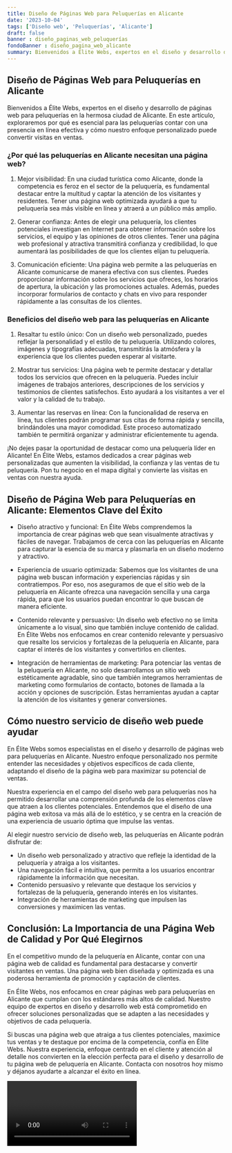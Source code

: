 ```yaml
---
title: Diseño de Páginas Web para Peluquerías en Alicante
date: '2023-10-04'
tags: ['Diseño web', 'Peluquerías', 'Alicante']
draft: false
banner : diseño_paginas_web_peluquerías
fondoBanner : diseño_pagina_web_alicante
summary: Bienvenidos a Élite Webs, expertos en el diseño y desarrollo de páginas web para peluquerías en la hermosa ciudad de Alicante. En este artículo, exploraremos por qué es esencial para las peluquerías contar con una presencia en línea efectiva y cómo nuestro enfoque personalizado puede convertir visitas en ventas.
---
```


## Diseño de Páginas Web para Peluquerías en Alicante

Bienvenidos a Élite Webs, expertos en el diseño y desarrollo de páginas web para peluquerías en la hermosa ciudad de Alicante. En este artículo, exploraremos por qué es esencial para las peluquerías contar con una presencia en línea efectiva y cómo nuestro enfoque personalizado puede convertir visitas en ventas.

### ¿Por qué las peluquerías en Alicante necesitan una página web?

1. Mejor visibilidad: En una ciudad turística como Alicante, donde la competencia es feroz en el sector de la peluquería, es fundamental destacar entre la multitud y captar la atención de los visitantes y residentes. Tener una página web optimizada ayudará a que tu peluquería sea más visible en línea y atraerá a un público más amplio.

2. Generar confianza: Antes de elegir una peluquería, los clientes potenciales investigan en Internet para obtener información sobre los servicios, el equipo y las opiniones de otros clientes. Tener una página web profesional y atractiva transmitirá confianza y credibilidad, lo que aumentará las posibilidades de que los clientes elijan tu peluquería.

3. Comunicación eficiente: Una página web permite a las peluquerías en Alicante comunicarse de manera efectiva con sus clientes. Puedes proporcionar información sobre los servicios que ofreces, los horarios de apertura, la ubicación y las promociones actuales. Además, puedes incorporar formularios de contacto y chats en vivo para responder rápidamente a las consultas de los clientes.

### Beneficios del diseño web para las peluquerías en Alicante

1. Resaltar tu estilo único: Con un diseño web personalizado, puedes reflejar la personalidad y el estilo de tu peluquería. Utilizando colores, imágenes y tipografías adecuadas, transmitirás la atmósfera y la experiencia que los clientes pueden esperar al visitarte.

2. Mostrar tus servicios: Una página web te permite destacar y detallar todos los servicios que ofrecen en la peluquería. Puedes incluir imágenes de trabajos anteriores, descripciones de los servicios y testimonios de clientes satisfechos. Esto ayudará a los visitantes a ver el valor y la calidad de tu trabajo.

3. Aumentar las reservas en línea: Con la funcionalidad de reserva en línea, tus clientes podrán programar sus citas de forma rápida y sencilla, brindándoles una mayor comodidad. Este proceso automatizado también te permitirá organizar y administrar eficientemente tu agenda.

¡No dejes pasar la oportunidad de destacar como una peluquería líder en Alicante! En Élite Webs, estamos dedicados a crear páginas web personalizadas que aumenten la visibilidad, la confianza y las ventas de tu peluquería. Pon tu negocio en el mapa digital y convierte las visitas en ventas con nuestra ayuda.

<GifSeo />

<Cta />

## Diseño de Página Web para Peluquerías en Alicante: Elementos Clave del Éxito

- Diseño atractivo y funcional: En Élite Webs comprendemos la importancia de crear páginas web que sean visualmente atractivas y fáciles de navegar. Trabajamos de cerca con las peluquerías en Alicante para capturar la esencia de su marca y plasmarla en un diseño moderno y atractivo.

- Experiencia de usuario optimizada: Sabemos que los visitantes de una página web buscan información y experiencias rápidas y sin contratiempos. Por eso, nos aseguramos de que el sitio web de la peluquería en Alicante ofrezca una navegación sencilla y una carga rápida, para que los usuarios puedan encontrar lo que buscan de manera eficiente.

- Contenido relevante y persuasivo: Un diseño web efectivo no se limita únicamente a lo visual, sino que también incluye contenido de calidad. En Élite Webs nos enfocamos en crear contenido relevante y persuasivo que resalte los servicios y fortalezas de la peluquería en Alicante, para captar el interés de los visitantes y convertirlos en clientes.

- Integración de herramientas de marketing: Para potenciar las ventas de la peluquería en Alicante, no solo desarrollamos un sitio web estéticamente agradable, sino que también integramos herramientas de marketing como formularios de contacto, botones de llamada a la acción y opciones de suscripción. Estas herramientas ayudan a captar la atención de los visitantes y generar conversiones.

## Cómo nuestro servicio de diseño web puede ayudar

En Élite Webs somos especialistas en el diseño y desarrollo de páginas web para peluquerías en Alicante. Nuestro enfoque personalizado nos permite entender las necesidades y objetivos específicos de cada cliente, adaptando el diseño de la página web para maximizar su potencial de ventas.

Nuestra experiencia en el campo del diseño web para peluquerías nos ha permitido desarrollar una comprensión profunda de los elementos clave que atraen a los clientes potenciales. Entendemos que el diseño de una página web exitosa va más allá de lo estético, y se centra en la creación de una experiencia de usuario óptima que impulse las ventas.

Al elegir nuestro servicio de diseño web, las peluquerías en Alicante podrán disfrutar de:

- Un diseño web personalizado y atractivo que refleje la identidad de la peluquería y atraiga a los visitantes.
- Una navegación fácil e intuitiva, que permita a los usuarios encontrar rápidamente la información que necesitan.
- Contenido persuasivo y relevante que destaque los servicios y fortalezas de la peluquería, generando interés en los visitantes.
- Integración de herramientas de marketing que impulsen las conversiones y maximicen las ventas.

## Conclusión: La Importancia de una Página Web de Calidad y Por Qué Elegirnos

En el competitivo mundo de la peluquería en Alicante, contar con una página web de calidad es fundamental para destacarse y convertir visitantes en ventas. Una página web bien diseñada y optimizada es una poderosa herramienta de promoción y captación de clientes.

En Élite Webs, nos enfocamos en crear páginas web para peluquerías en Alicante que cumplan con los estándares más altos de calidad. Nuestro equipo de expertos en diseño y desarrollo web está comprometido en ofrecer soluciones personalizadas que se adapten a las necesidades y objetivos de cada peluquería.

Si buscas una página web que atraiga a tus clientes potenciales, maximice tus ventas y te destaque por encima de la competencia, confía en Élite Webs. Nuestra experiencia, enfoque centrado en el cliente y atención al detalle nos convierten en la elección perfecta para el diseño y desarrollo de tu página web de peluquería en Alicante. Contacta con nosotros hoy mismo y déjanos ayudarte a alcanzar el éxito en línea.

<Video />

<CtaBot job='Peluquerías' city='Alicante'/>

<Gmaps query='Alicante+españa+maps' />